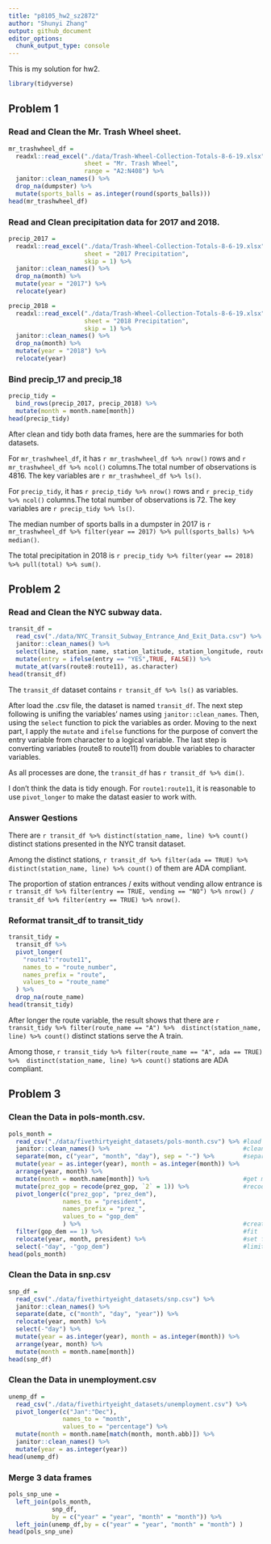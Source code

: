 ```yaml
---
title: "p8105_hw2_sz2872"
author: "Shunyi Zhang"
output: github_document
editor_options: 
  chunk_output_type: console
---
```


This is my solution for hw2.

```r
library(tidyverse)
```


## Problem 1

### Read and Clean the Mr. Trash Wheel sheet.

```r
mr_trashwheel_df = 
  readxl::read_excel("./data/Trash-Wheel-Collection-Totals-8-6-19.xlsx", 
                     sheet = "Mr. Trash Wheel",
                     range = "A2:N408") %>% 
  janitor::clean_names() %>% 
  drop_na(dumpster) %>% 
  mutate(sports_balls = as.integer(round(sports_balls))) 
head(mr_trashwheel_df)
```

### Read and Clean precipitation data for 2017 and 2018.

```r
precip_2017 =
  readxl::read_excel("./data/Trash-Wheel-Collection-Totals-8-6-19.xlsx",
                     sheet = "2017 Precipitation",
                     skip = 1) %>% 
  janitor::clean_names() %>% 
  drop_na(month) %>% 
  mutate(year = "2017") %>% 
  relocate(year)

precip_2018 =
  readxl::read_excel("./data/Trash-Wheel-Collection-Totals-8-6-19.xlsx",
                     sheet = "2018 Precipitation",
                     skip = 1) %>% 
  janitor::clean_names() %>% 
  drop_na(month) %>% 
  mutate(year = "2018") %>% 
  relocate(year)
```

### Bind precip_17 and precip_18

```r
precip_tidy =
  bind_rows(precip_2017, precip_2018) %>% 
  mutate(month = month.name[month]) 
head(precip_tidy)
```

After clean and tidy both data frames, here are the summaries for both datasets.

For `mr_trashwheel_df`, it has `r mr_trashwheel_df %>% nrow()` rows and `r mr_trashwheel_df %>% ncol()` columns.The total number of observations is 4816. The key variables are `r mr_trashwheel_df %>% ls()`.

For `precip_tidy`, it has `r precip_tidy %>% nrow()` rows and `r precip_tidy %>% ncol()` columns.The total number of observations is 72. The key variables are `r precip_tidy %>% ls()`.

The median number of sports balls in a dumpster in 2017 is `r mr_trashwheel_df %>% filter(year == 2017) %>% pull(sports_balls) %>% median()`.

The total precipitation in 2018 is `r precip_tidy %>% filter(year == 2018) %>% pull(total) %>% sum()`.


## Problem 2

### Read and Clean the NYC subway data.

```r
transit_df = 
  read_csv("./data/NYC_Transit_Subway_Entrance_And_Exit_Data.csv") %>% 
  janitor::clean_names() %>% 
  select(line, station_name, station_latitude, station_longitude, route1:route11, entry, entrance_type, vending, ada) %>% 
  mutate(entry = ifelse(entry == "YES",TRUE, FALSE)) %>% 
  mutate_at(vars(route8:route11), as.character) 
head(transit_df)
```

The `transit_df` dataset contains `r transit_df %>% ls()` as variables.

After load the .csv file, the dataset is named `transit_df`. The next step following is unifing the variables' names using `janitor::clean_names`. Then, using the `select` function to pick the variables as order. Moving to the next part, I apply the `mutate` and `ifelse` functions for the purpose of convert the entry variable from character to a logical variable. The last step is converting variables (route8 to route11) from double variables to character variables. 

As all processes are done, the `transit_df` has `r transit_df %>% dim()`. 

I don't think the data is tidy enough. For `route1:route11`, it is reasonable to use `pivot_longer` to make the datast easier to work with. 

### Answer Qestions

There are `r transit_df %>% distinct(station_name, line) %>% count()` distinct stations presented in the NYC transit dataset.

Among the distinct stations, `r transit_df %>% filter(ada == TRUE) %>% distinct(station_name, line) %>% count()` of them are ADA compliant. 

The proportion of station entrances / exits without vending allow entrance is `r transit_df %>% filter(entry == TRUE, vending == "NO") %>% nrow() / transit_df %>% filter(entry == TRUE) %>% nrow()`.

### Reformat transit_df to transit_tidy
```r
transit_tidy = 
  transit_df %>% 
  pivot_longer(
    "route1":"route11",
    names_to = "route_number",
    names_prefix = "route",
    values_to = "route_name"
  ) %>% 
  drop_na(route_name)
head(transit_tidy)
```

After longer the route variable, the result shows that there are `r transit_tidy %>% filter(route_name == "A") %>%  distinct(station_name, line) %>% count()` distinct stations serve the A train. 

Among those, `r transit_tidy %>% filter(route_name == "A", ada == TRUE) %>%  distinct(station_name, line) %>% count()` stations are ADA compliant. 


## Problem 3

### Clean the Data in pols-month.csv.

```r
pols_month = 
  read_csv("./data/fivethirtyeight_datasets/pols-month.csv") %>% #load data
  janitor::clean_names() %>%                                     #clean name
  separate(mon, c("year", "month", "day"), sep = "-") %>%        #separate mon
  mutate(year = as.integer(year), month = as.integer(month)) %>% 
  arrange(year, month) %>% 
  mutate(month = month.name[month]) %>%                          #get month name
  mutate(prez_gop = recode(prez_gop, `2` = 1)) %>%               #recode unlisted observations 
  pivot_longer(c("prez_gop", "prez_dem"), 
               names_to = "president",
               names_prefix = "prez_",
               values_to = "gop_dem"
               ) %>%                                             #create 'president'
  filter(gop_dem == 1) %>%                                       #fit 'president'
  relocate(year, month, president) %>%                           #set format
  select(-"day", -"gop_dem")                                     #limit variables
head(pols_month)
```

### Clean the Data in snp.csv

```r
snp_df =
  read_csv("./data/fivethirtyeight_datasets/snp.csv") %>% 
  janitor::clean_names() %>% 
  separate(date, c("month", "day", "year")) %>% 
  relocate(year, month) %>% 
  select(-"day") %>% 
  mutate(year = as.integer(year), month = as.integer(month)) %>%
  arrange(year, month) %>% 
  mutate(month = month.name[month]) 
head(snp_df)
```

### Clean the Data in unemployment.csv

```r
unemp_df = 
  read_csv("./data/fivethirtyeight_datasets/unemployment.csv") %>% 
  pivot_longer(c("Jan":"Dec"),
               names_to = "month",
               values_to = "percentage") %>% 
  mutate(month = month.name[match(month, month.abb)]) %>% 
  janitor::clean_names() %>% 
  mutate(year = as.integer(year))
head(unemp_df)
```

### Merge 3 data frames

```r
pols_snp_une = 
  left_join(pols_month, 
            snp_df, 
            by = c("year" = "year", "month" = "month")) %>% 
  left_join(unemp_df,by = c("year" = "year", "month" = "month") )
head(pols_snp_une)
```

